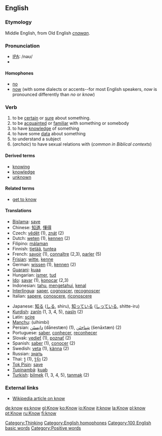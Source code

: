 ==English==
===Etymology===
Middle English, from Old English ''[[cnawan]]''.

=== Pronunciation ===
*[[w:IPA|IPA]]: /nəʊ/
*{{audio|en-us-know.ogg|Audio (US)}}

====Homophones====
*[[no]]
*[[now]] (with some dialects or accents--for most English speakers, ''now'' is pronounced differently than ''no'' or ''know'')

===Verb===
{{irregverb|'''to know'''|'''[[knows]]'''|'''[[knew]]'''|'''[[known]]'''|'''[[knowing]]'''}}

#to be [[certain]] or [[sure]] about something.
#to be [[acquainted]] or [[familiar]] with something or somebody
#to have [[knowledge]] of something
#to have some [[data]] about something
#to understand a subject
#(''archaic'') to have sexual relations with (''common in Biblical contexts'')

====Derived terms====
*[[knowing]]
*[[knowledge]]
*[[unknown]]

====Related terms====
*[[get to know]]

====Translations====
{{top}}
*[[Bislama]]: [[save]]
*Chinese: [[知道]], [[懂得]]
*Czech: [[vědět]] (1), [[znát]] (2)
*Dutch: [[weten]] (1), [[kennen]] (2)
*Filipino: [[málaman]]
*Finnish: [[tietää]], [[tuntea]]
*French: [[savoir]] (1), [[connaître]] (2,3), [[parler]] (5)
*[[Frisian]]: [[witte]], [[kenne]]
*German: [[wissen]] (1), [[kennen]] (2)
*[[Guarani]]: [[kuaa]]
*Hungarian: [[ismer]], [[tud]]
*[[Ido]]: [[savar]] (1), [[konocar]] (2,3)
*Indonesian: [[tahu]], [[tahu|mengetahui]], [[kenal]]
*[[Interlingua]]: [[saper]], [[cognoscer]], [[recognoscer]]
*Italian: [[sapere]], [[conoscere]], [[riconoscere]]
{{mid}}
*Japanese: [[知る]] ([[しる]], shiru), [[知っている]] ([[しっている]], shitte-iru)
*[[Kurdish]]: [[zanîn]] (1, 3, 4, 5), [[nasîn]] (2)
*Latin: [[scire]]
*[[Manchu]]: (ulhimbi)
*Persian:  [[دانِستَن]] (dānestæn) (1), [[شِناختَن]] (šenāxtæn) (2)
*Portuguese: [[saber]], [[conhecer]], [[reconhecer]]
*Slovak: [[vedieť]] (1), [[poznať]] (2)
*Spanish: [[saber]] (1), [[conocer]] (2)
*Swedish: [[veta]] (1), [[känna]] (2)
*Russian:  [[знать]]
*Thai: [[รู้]] (1), [[รู้จัก]] (2)
*[[Tok Pisin]]: [[save]]
*[[Tupinambá]]: [[kuab]]
*[[Turkish]]: [[bilmek]] (1, 3, 4, 5), [[tanmak]] (2)
{{bottom}}

===External links===
* [[w:know|Wikipedia article on know]]

[[Category:Thinking]]
[[Category:English homophones]]
[[Category:100 English basic words]]
[[Category:Positive words]]

[[de:know]]
[[es:know]]
[[gl:Know]]
[[ko:Know]]
[[io:Know]]
[[it:know]]
[[la:Know]]
[[pl:know]]
[[pt:Know]]
[[ru:Know]]
[[fi:know]]